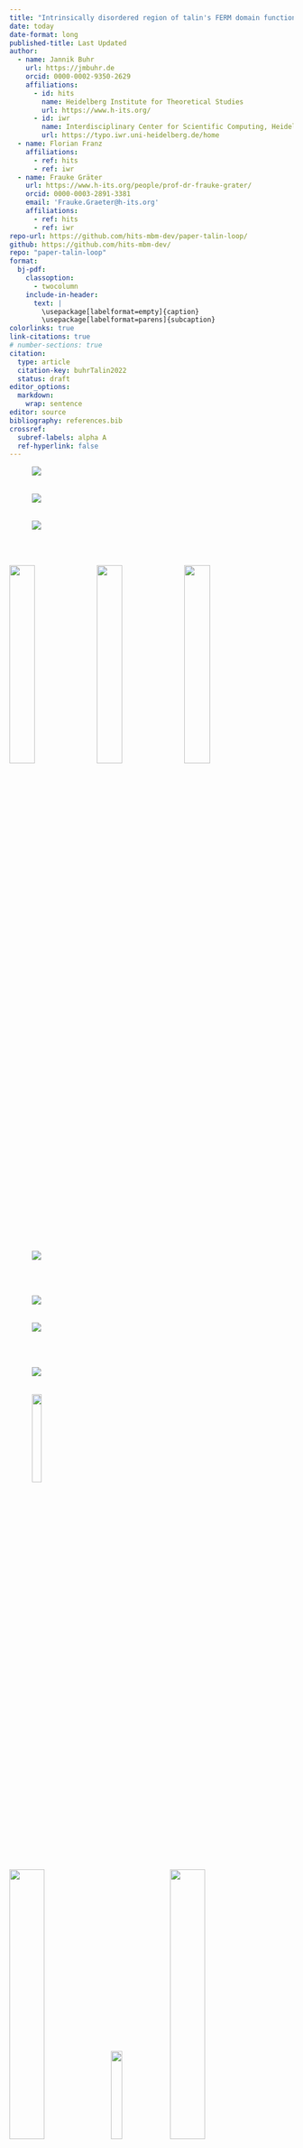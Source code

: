 ```yaml
---
title: "Intrinsically disordered region of talin's FERM domain functions as an initial PIP~2~ recognition site"
date: today
date-format: long
published-title: Last Updated
author:
  - name: Jannik Buhr
    url: https://jmbuhr.de
    orcid: 0000-0002-9350-2629
    affiliations:
      - id: hits
        name: Heidelberg Institute for Theoretical Studies
        url: https://www.h-its.org/
      - id: iwr
        name: Interdisciplinary Center for Scientific Computing, Heidelberg University
        url: https://typo.iwr.uni-heidelberg.de/home
  - name: Florian Franz
    affiliations:
      - ref: hits
      - ref: iwr
  - name: Frauke Gräter
    url: https://www.h-its.org/people/prof-dr-frauke-grater/
    orcid: 0000-0003-2891-3381
    email: 'Frauke.Graeter@h-its.org'
    affiliations:
      - ref: hits
      - ref: iwr
repo-url: https://github.com/hits-mbm-dev/paper-talin-loop/
github: https://github.com/hits-mbm-dev/
repo: "paper-talin-loop"
format:
  bj-pdf:
    classoption:
      - twocolumn
    include-in-header: 
      text: |
        \usepackage[labelformat=empty]{caption}
        \usepackage[labelformat=parens]{subcaption}
colorlinks: true
link-citations: true
# number-sections: true
citation:
  type: article
  citation-key: buhrTalin2022
  status: draft
editor_options:
  markdown:
    wrap: sentence
editor: source
bibliography: references.bib
crossref:
  subref-labels: alpha A
  ref-hyperlink: false
---
```


\newpage
\clearpage

::::{#fig-structure layout="[[1], [1,1]]"}
![ ](./assets/blender/render/frame0000-label.png){#fig-tln-schema-long}

![ ](./assets/blender/render/frame0001.png){#fig-tln-schema-autoinhib}

![ ](./assets/blender/render-align/frame0000.png){#fig-tln-align-autoinhib}

  
::::


\newpage
\clearpage

:::::{#fig-loop-importance layout="[[1],[1]]"}
:::{#fig-f0f1-snapshots}
![](./assets/vmd/f0f1/unbround-trim.png){width=30%}
![](./assets/vmd/f0f1/anchored-trim.png){width=30%}
![](./assets/vmd/f0f1/bound-trim.png){width=30%}

  
:::
![ ](./results/plots/f0f1-ri-angle-npip-1.png){#fig-f0f1-ri-angle}

 
:::::


\newpage
\clearpage


::::: {#fig-loop-importance-2 layout="[[1],[1]]"}
![ ](./results/plots/f0f1-angle-frame-npip-1.png){#fig-f0f1-angle-frame}

![ ](./results/plots/f0f1-retention-1.png){#fig-f0f1-retention}

 
:::::


\newpage
\clearpage


::::: {#fig-f0f1-residues layout="[[1],[1]]"}
![ ](./results/plots/f0f1-ri-npip-1.png){#fig-f0f1-ri-npip}

![ ](./assets/vmd/f0f1/residues.png){#fig-f1f1-residues width=20%}

 
:::::


\newpage
\clearpage

:::: {#fig-f0f1-vert-pull layout="[[1],[1,1]]"}
:::{#fig-f0f1-pull-run-1}
::: {.content-hidden when-format="html"}
![](./assets/vmd/f0f1-pulling/f0f1-pull-start.png){width=35%}
![](./assets/vmd/f0f1-pulling/f0f1-pull-middle.png){width=20%}
![](./assets/vmd/f0f1-pulling/f0f1-pull-end.png){width=35%}
:::

 
:::
![ ](./results/plots/f0f1-vert-pull-1.png){#fig-f0f1-vert-pull-force}

![ ](./results/plots/f0f1-vert-pull-contacts-time-1.png){#fig-f0f1-vert-pull-contacts}

 
::::


\newpage
\clearpage

:::: {#fig-ferm-further layout="[[1],[1]]"}
![ ](./results/plots/ferm-ri-npip-1.png){#fig-ferm-ri-npip}

![ ](./assets/vmd/ferm/ferm-residues-transparent-arrows.png){#fig-ferm-memb-system}

 
::::


\newpage
\clearpage



